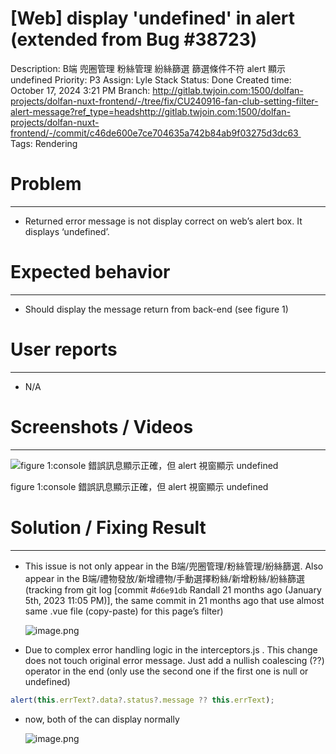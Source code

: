 # [Web] display 'undefined' in alert (extended from Bug #38723)

Description: B端 兜圈管理 粉絲管理 紛絲篩選 篩選條件不符 alert 顯示 undefined
Priority: P3
Assign: Lyle Stack
Status: Done
Created time: October 17, 2024 3:21 PM
Branch: http://gitlab.twjoin.com:1500/dolfan-projects/dolfan-nuxt-frontend/-/tree/fix/CU240916-fan-club-setting-filter-alert-message?ref_type=headshttp://gitlab.twjoin.com:1500/dolfan-projects/dolfan-nuxt-frontend/-/commit/c46de600e7ce704635a742b84ab9f03275d3dc63 
Tags: Rendering

# Problem

---

- Returned error message is not display correct on web’s alert box. It displays ‘undefined’.

# Expected behavior

---

- Should display the message return from back-end (see figure 1)

# User reports

---

- N/A

# Screenshots / Videos

---

![figure 1:console 錯誤訊息顯示正確，但 alert 視窗顯示 undefined](image.png)

figure 1:console 錯誤訊息顯示正確，但 alert 視窗顯示 undefined

# Solution / Fixing Result

---

- This issue is not only appear in the B端/兜圈管理/粉絲管理/紛絲篩選.
Also appear in the B端/禮物發放/新增禮物/手動選擇粉絲/新增粉絲/紛絲篩選 (tracking from git log [commit #`d6e91db` Randall   21 months ago (January 5th, 2023 11:05 PM)], the same commit in 21 months ago that use almost same .vue file (copy-paste) for this page’s filter)
    
    ![image.png](image%201.png)
    
- Due to complex error handling logic in the interceptors.js . This change does not touch original error message. Just add a nullish coalescing (??) operator in the end (only use the second one if the first one is null or undefined)

```jsx
alert(this.errText?.data?.status?.message ?? this.errText);
```

- now, both of the can display normally
    
    ![image.png](image%202.png)